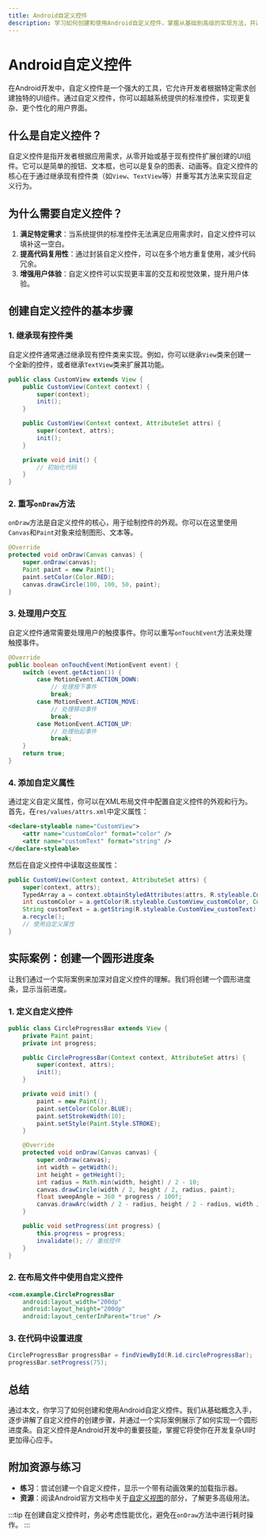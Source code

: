 ```yaml
---
title: Android自定义控件
description: 学习如何创建和使用Android自定义控件，掌握从基础到高级的实现方法，并通过实际案例加深理解。
---
```


# Android自定义控件

在Android开发中，自定义控件是一个强大的工具，它允许开发者根据特定需求创建独特的UI组件。通过自定义控件，你可以超越系统提供的标准控件，实现更复杂、更个性化的用户界面。

## 什么是自定义控件？

自定义控件是指开发者根据应用需求，从零开始或基于现有控件扩展创建的UI组件。它可以是简单的按钮、文本框，也可以是复杂的图表、动画等。自定义控件的核心在于通过继承现有控件类（如`View`、`TextView`等）并重写其方法来实现自定义行为。

## 为什么需要自定义控件？

1. **满足特定需求**：当系统提供的标准控件无法满足应用需求时，自定义控件可以填补这一空白。
2. **提高代码复用性**：通过封装自定义控件，可以在多个地方重复使用，减少代码冗余。
3. **增强用户体验**：自定义控件可以实现更丰富的交互和视觉效果，提升用户体验。

## 创建自定义控件的基本步骤

### 1. 继承现有控件类

自定义控件通常通过继承现有控件类来实现。例如，你可以继承`View`类来创建一个全新的控件，或者继承`TextView`类来扩展其功能。

```java
public class CustomView extends View {
    public CustomView(Context context) {
        super(context);
        init();
    }

    public CustomView(Context context, AttributeSet attrs) {
        super(context, attrs);
        init();
    }

    private void init() {
        // 初始化代码
    }
}
```

### 2. 重写`onDraw`方法

`onDraw`方法是自定义控件的核心，用于绘制控件的外观。你可以在这里使用`Canvas`和`Paint`对象来绘制图形、文本等。

```java
@Override
protected void onDraw(Canvas canvas) {
    super.onDraw(canvas);
    Paint paint = new Paint();
    paint.setColor(Color.RED);
    canvas.drawCircle(100, 100, 50, paint);
}
```

### 3. 处理用户交互

自定义控件通常需要处理用户的触摸事件。你可以重写`onTouchEvent`方法来处理触摸事件。

```java
@Override
public boolean onTouchEvent(MotionEvent event) {
    switch (event.getAction()) {
        case MotionEvent.ACTION_DOWN:
            // 处理按下事件
            break;
        case MotionEvent.ACTION_MOVE:
            // 处理移动事件
            break;
        case MotionEvent.ACTION_UP:
            // 处理抬起事件
            break;
    }
    return true;
}
```

### 4. 添加自定义属性

通过定义自定义属性，你可以在XML布局文件中配置自定义控件的外观和行为。首先，在`res/values/attrs.xml`中定义属性：

```xml
<declare-styleable name="CustomView">
    <attr name="customColor" format="color" />
    <attr name="customText" format="string" />
</declare-styleable>
```

然后在自定义控件中读取这些属性：

```java
public CustomView(Context context, AttributeSet attrs) {
    super(context, attrs);
    TypedArray a = context.obtainStyledAttributes(attrs, R.styleable.CustomView);
    int customColor = a.getColor(R.styleable.CustomView_customColor, Color.BLACK);
    String customText = a.getString(R.styleable.CustomView_customText);
    a.recycle();
    // 使用自定义属性
}
```

## 实际案例：创建一个圆形进度条

让我们通过一个实际案例来加深对自定义控件的理解。我们将创建一个圆形进度条，显示当前进度。

### 1. 定义自定义控件

```java
public class CircleProgressBar extends View {
    private Paint paint;
    private int progress;

    public CircleProgressBar(Context context, AttributeSet attrs) {
        super(context, attrs);
        init();
    }

    private void init() {
        paint = new Paint();
        paint.setColor(Color.BLUE);
        paint.setStrokeWidth(10);
        paint.setStyle(Paint.Style.STROKE);
    }

    @Override
    protected void onDraw(Canvas canvas) {
        super.onDraw(canvas);
        int width = getWidth();
        int height = getHeight();
        int radius = Math.min(width, height) / 2 - 10;
        canvas.drawCircle(width / 2, height / 2, radius, paint);
        float sweepAngle = 360 * progress / 100f;
        canvas.drawArc(width / 2 - radius, height / 2 - radius, width / 2 + radius, height / 2 + radius, -90, sweepAngle, false, paint);
    }

    public void setProgress(int progress) {
        this.progress = progress;
        invalidate(); // 重绘控件
    }
}
```

### 2. 在布局文件中使用自定义控件

```xml
<com.example.CircleProgressBar
    android:layout_width="200dp"
    android:layout_height="200dp"
    android:layout_centerInParent="true" />
```

### 3. 在代码中设置进度

```java
CircleProgressBar progressBar = findViewById(R.id.circleProgressBar);
progressBar.setProgress(75);
```

## 总结

通过本文，你学习了如何创建和使用Android自定义控件。我们从基础概念入手，逐步讲解了自定义控件的创建步骤，并通过一个实际案例展示了如何实现一个圆形进度条。自定义控件是Android开发中的重要技能，掌握它将使你在开发复杂UI时更加得心应手。

## 附加资源与练习

- **练习**：尝试创建一个自定义控件，显示一个带有动画效果的加载指示器。
- **资源**：阅读Android官方文档中关于[自定义视图](https://developer.android.com/guide/topics/ui/custom-components)的部分，了解更多高级用法。

:::tip
在创建自定义控件时，务必考虑性能优化，避免在`onDraw`方法中进行耗时操作。
:::